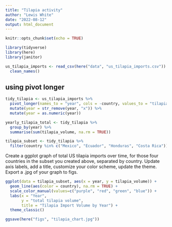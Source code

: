 ```yaml
---
title: "Tilapia activity"
author: "Lewis White"
date: "2022-08-12"
output: html_document
---
```


```r
knitr::opts_chunk$set(echo = TRUE)
```

```r
library(tidyverse)
library(here)
library(janitor)
```

```r
us_tilapia_imports <- read_csv(here("data", "us_tilapia_imports.csv")) %>%
  clean_names()
```

## using pivot longer

```r
tidy_tilapia <- us_tilapia_imports %>%
  pivot_longer(names_to = "year", cols = -country, values_to = "tilapia_volume") %>%
  mutate(year = str_remove(year, "x")) %>%
  mutate(year = as.numeric(year))

```

```r
yearly_tilapia_total <- tidy_tilapia %>%
  group_by(year) %>%
  summarise(sum(tilapia_volume, na.rm = TRUE))
```

```r
tilapia_subset <- tidy_tilapia %>%
  filter(country %in% c("Mexico", "Ecuador", "Honduras", "Costa Rica"))
```

Create a ggplot graph of total US tilapia imports over time, for those four countries in the subset you created above, separated by country. Update axis labels, add a title, customize your color scheme, update the theme. Export a .jpg of your graph to figs.

```r
ggplot(data = tilapia_subset, aes(x = year, y = tilapia_volume)) + 
  geom_line(aes(color = country), na.rm = TRUE) +
  scale_color_manual(values=c("purple", "red", "green", "blue")) +
  labs(x = "Year",
       y = "total tilapia volume",
       title = "Tilapia Import Volume by Year") +
  theme_classic()

ggsave(here("figs", "tilapia_chart.jpg"))


```

